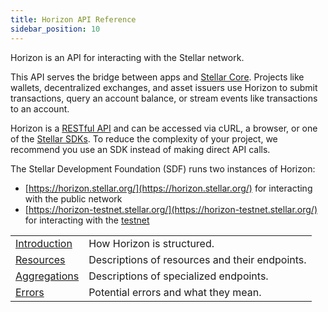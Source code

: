 ```yaml
---
title: Horizon API Reference
sidebar_position: 10
---
```



Horizon is an API for interacting with the Stellar network.

This API serves the bridge between apps and [Stellar Core](../../docs/run-core-node). Projects like wallets, decentralized exchanges, and asset issuers use Horizon to submit transactions, query an account balance, or stream events like transactions to an account.

Horizon is a [RESTful API](https://en.wikipedia.org/wiki/Representational_state_transfer) and can be accessed via cURL, a browser, or one of the [Stellar SDKs](../../docs/tools-and-sdks). To reduce the complexity of your project, we recommend you use an SDK instead of making direct API calls.

The Stellar Development Foundation (SDF) runs two instances of Horizon:

- [https://horizon.stellar.org/](https://horizon.stellar.org/) for interacting with the public network
- [https://horizon-testnet.stellar.org/](https://horizon-testnet.stellar.org/) for interacting with the [testnet](../../docs/fundamentals-and-concepts/testnet-and-pubnet)

<MethodTable title="API Reference Sections">

|  |  |
| --- | --- |
| [Introduction](../introduction/index.mdx) | How Horizon is structured. |
| [Resources](../resources/index.mdx) | Descriptions of resources and their endpoints. |
| [Aggregations](../aggregations/index.mdx) | Descriptions of specialized endpoints. |
| [Errors](../errors/index.mdx) | Potential errors and what they mean. |

</MethodTable>
